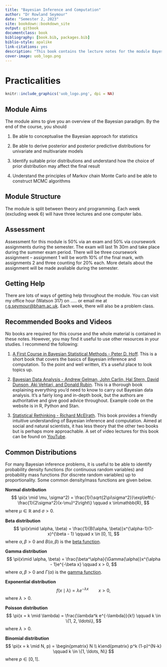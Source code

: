 ```yaml
---
title: "Bayesian Inference and Computation"
author: "Dr Rowland Seymour"
date: "Semester 2, 2023"
site: bookdown::bookdown_site
output: gitbook
documentclass: book
bibliography: [book.bib, packages.bib]
biblio-style: apalike
link-citations: yes
description: "This book contains the lecture notes for the module Bayesian Inference and Computation."
cover-image: uob_logo.png
---
```




# Practicalities {-}
```r
knitr::include_graphics('uob_logo.png', dpi = NA)
```

## Module Aims

The module aims to give you an overview of the Bayesian paradigm. By the end of the course, you should

1.  Be able to conceptualise the Bayesian approach for statistics

2.  Be able to derive posterior and posterior predictive distributions for univariate and multivariate models

3.  Identify suitable prior distributions and understand how the choice of prior distribution may affect the final result

4.  Understand the principles of Markov chain Monte Carlo and be able to construct MCMC algorithms

## Module Structure

The module is split between theory and programming. Each week (excluding week 6) will have three lectures and one computer labs.

## Assessment

Assessment for this module is 50% via an exam and 50% via coursework assignments during the semester. The exam will last 1h 30m and take place during the summer exam period. There will be three coursework assignment -- assignment 1 will be worth 10% of the final mark, with assignments 2 and three counting for 20% each. More details about the assignment will be made avaliable during the semester. 

## Getting Help

There are lots of ways of getting help throughout the module. You can visit my office hour (Watson 317) on ..... or email me at [r.g.seymour\@bham.ac.uk](mailto:r.g.seymour@bham.ac.uk){.email}. Each week, there will also be a problem class.

## Recommended Books and Videos

No books are required for this course and the whole material is contained in these notes. However, you may find it useful to use other resources in your studies. I recommend the following:

1.  [A First Course in Bayesian Statistical Methods - Peter D. Hoff](https://link.springer.com/book/10.1007/978-0-387-92407-6). This is a short book that covers the basics of Bayesian inference and computation. To the point and well written, it's a useful place to look topics up.

2.  [Bayesian Data Analysis - Andrew Gelman, John Carlin, Hal Stern, David Dunson, Aki Vehtari, and Donald Rubin](http://www.stat.columbia.edu/~gelman/book/). This is a thorough book explaining everything you'd need to know to carry out Bayesian data analysis. It's a fairly long and in-depth book, but the authors are authoritative and give good advice throughout. Example code on the website is in R, Python and Stan.

3.  [Statistical Rethinking - Richard McElrath](https://xcelab.net/rm/statistical-rethinking/). This book provides a friendly intuitive understanding of Bayesian inference and computation. Aimed at social and natural scientists, it has less theory that the other two books but is perhaps more approachable. A set of video lectures for this book can be found on [YouTube](https://www.youtube.com/playlist?list=PLDcUM9US4XdMROZ57-OIRtIK0aOynbgZN).


## Common Distributions
For many Bayesian inference problems, it is useful to be able to identify probability density functions (for continuous random variables) and probability mass functions (for discrete random variables) up to proportionality. Some common density/mass functions are given below.

**Normal distribution**
$$
\pi(x \mid \mu, \sigma^2) = \frac{1}{\sqrt{2\pi\sigma^2}}\exp\left\{-\frac{1}{2\sigma^2}(x-\mu)^2\right\} \qquad x \in\mathbb{R},
$$
where $\mu \in \mathbb{R}$ and $\sigma > 0$.

**Beta distribution**
$$
\pi(x\mid \alpha, \beta) = \frac{1}{B(\alpha, \beta)}x^{\alpha-1}(1-x)^{\beta - 1} \qquad  x \in [0, 1],
$$
where $\alpha, \beta > 0$ and $B(\alpha, \beta)$ is the [beta function](https://en.wikipedia.org/wiki/Beta_function).

**Gamma distribution**
$$
\pi(x\mid \alpha, \beta) = \frac{\beta^\alpha}{\Gamma(\alpha)}x^{\alpha - 1}e^{-\beta x} \qquad  x > 0,
$$
where $\alpha, \beta > 0$ and $\Gamma(\alpha)$ is the [gamma function](https://en.wikipedia.org/wiki/Gamma_function).

**Exponential distribution**
$$
f(x \mid \lambda) = \lambda e^{-\lambda x} \qquad x > 0,
$$
where $\lambda > 0$.

**Poisson distribution**
$$
\pi(x = k \mid \lambda) = \frac{\lambda^k e^{-\lambda}}{k!} \qquad k \in \{1, 2, \ldots\},
$$
where $\lambda > 0$.

**Binomial distribution**
$$
\pi(x = k \mid N, p) = \begin{pmatrix} N \\ k\end{pmatrix} p^k (1-p)^{N-k} \qquad k \in \{1, \ldots, N\}
$$
where $p \in [0, 1]$.


